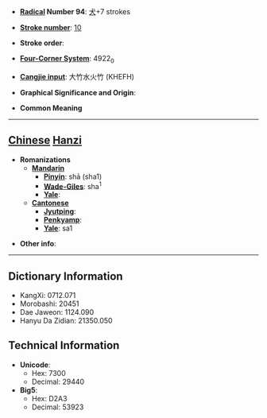 * '''[[Wiktionary:Chinese radical index| Radical]] Number 94''': [[Wiktionary:Chinese radical index 犬|犬]]+7 strokes

* '''[[Wiktionary:Chinese total strokes index|Stroke number]]''': [[Wiktionary:Chinese total strokes index 10|10]]

* '''Stroke order''': 

* '''[[Wiktionary:Chinese four corner index|Four-Corner System]]''': 4922<sub>0</sub>

* '''[[Wiktionary:Chinese Cangjie index|Cangjie input]]''': 大竹水火竹 (KHEFH)

* '''Graphical Significance and Origin''': 

* '''Common Meaning'''

----

== [[Chinese]] [[Hanzi]] ==

* '''Romanizations'''
** '''[[Mandarin]]'''
*** '''[[Pinyin]]''': shā (sha1)
*** '''[[Wade-Giles]]''': sha<sup>1</sup>
*** '''[[Yale]]''': 
** '''[[Cantonese]]'''
*** '''[[Jyutping]]''':
*** '''[[Penkyamp]]''': 
*** '''[[Yale]]''': sa1

* '''Other info''': 

----

== Dictionary Information ==

* KangXi: 0712.071
* Morobashi: 20451
* Dae Jaweon: 1124.090
* Hanyu Da Zidian: 21350.050

== Technical Information ==

* '''Unicode''':
** Hex: 7300
** Decimal: 29440
* '''Big5''':
** Hex: D2A3
** Decimal: 53923